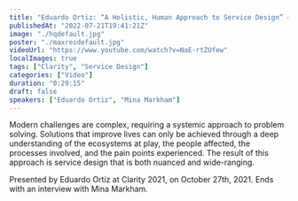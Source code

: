 ```yaml
---
title: "Eduardo Ortiz: “A Holistic, Human Approach to Service Design” — Clarity 2021"
publishedAt: "2022-07-21T19:41:21Z"
image: "./hqdefault.jpg"
poster: "./maxresdefault.jpg"
videoUrl: "https://www.youtube.com/watch?v=NaE-rtZUfew"
localImages: true
tags: ["Clarity", "Service Design"]
categories: ["Video"]
duration: "0:29:15"
draft: false
speakers: ["Eduardo Ortiz", "Mina Markham"]
---
```


Modern challenges are complex, requiring a systemic approach to problem solving. Solutions that improve lives can only be achieved through a deep understanding of the ecosystems at play, the people affected, the processes involved, and the pain points experienced. The result of this approach is service design that is both nuanced and wide-ranging.

Presented by Eduardo Ortiz at Clarity 2021, on October 27th, 2021. Ends with an interview with Mina Markham.
